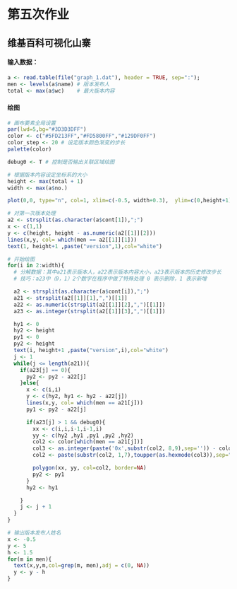# 第五次作业

## 维基百科可视化山寨

#### 输入数据：
```r
a <- read.table(file("graph_1.dat"), header = TRUE, sep=":");
men <- levels(a$name) # 版本发布人
total <- max(a$wc)    # 最大版本内容
```

#### 绘图
```r
# 画布要素全局设置
par(lwd=5,bg="#3D3D3DFF")
color <- c("#5FD213FF","#FD5800FF","#129DF0FF")
color_step <- 20 # 设定版本颜色渐变的步长
palette(color)

debug0 <- T # 控制是否输出关联区域绘图

# 根据版本内容设定坐标系的大小
height <- max(total + 1)
width <- max(a$no.)

plot(0,0, type="n", col=1, xlim=c(-0.5, width+0.3),  ylim=c(0,height+1)) # "n" for no plotting.

# 对第一次版本处理
a2 <- strsplit(as.character(a$cont[1]),";")
x <- c(1,1)
y <- c(height, height - as.numeric(a2[[1]][2]))
lines(x,y, col= which(men == a2[[1]][1]))
text(1, height+1 ,paste("version",1),col="white")

# 开始绘图
for(i in 2:width){
  # 分解数据：其中a21表示版本人，a22表示版本内容大小，a23表示版本的历史修改步长
  # 技巧：a23中（0，1）2个数字在程序中做了特殊处理 0 表示删除，1 表示新增

  a2 <- strsplit(as.character(a$cont[i]),";")
  a21 <- strsplit(a2[[1]][1],",")[[1]]
  a22 <- as.numeric(strsplit(a2[[1]][2],",")[[1]])
  a23 <- as.integer(strsplit(a2[[1]][3],",")[[1]])

  hy1 <- 0
  hy2 <- height
  py1 <- 0
  py2 <- height
  text(i, height+1 ,paste("version",i),col="white")
  j <- 1
  while(j <= length(a21)){
    if(a23[j] == 0){
      py2 <- py2 - a22[j]
    }else{
      x <- c(i,i)
      y <- c(hy2, hy1 <- hy2 - a22[j])
      lines(x,y, col= which(men == a21[j]))
      py1 <- py2 - a22[j]

      if(a23[j] > 1 && debug0){
        xx <- c(i,i,i-1,i-1,i)
        yy <- c(hy2 ,hy1 ,py1 ,py2 ,hy2)
        col2 <- color[which(men == a21[j])]
        col3 <- as.integer(paste('0x',substr(col2, 8,9),sep='')) - color_step*i
        col2 <- paste(substr(col2, 1,7),toupper(as.hexmode(col3)),sep="")

        polygon(xx, yy, col=col2, border=NA)
        py2 <- py1
      }
      hy2 <- hy1

    }
    j <- j + 1
  }
}

# 输出版本发布人姓名
x <- -0.5
y <- 5
h <- 1.5
for(m in men){
  text(x,y,m,col=grep(m, men),adj = c(0, NA))
  y <- y - h
}
```

